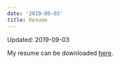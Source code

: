 ```yaml
---
date: '2019-09-03'
title: Resume
---
```


Updated: 2019-09-03

My resume can be downloaded [here](Resume.pdf).